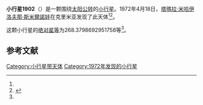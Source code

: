 {{Infobox planet
| bgcolour = #FFFFC0
| name = 1902 Shaposhnikov
| symbol = 
| image = 
| caption = 
| discovery = yes
| discovery_ref = 
| discoverer = [[塔瑪拉·米哈伊洛夫那·斯米爾諾娃|塔瑪拉·米哈伊洛夫那·斯米爾諾娃]]
| discovery_site = [[克里米亚|克里米亚]] 
| discovered = 1972年4月18日
| designations = yes
| mp_name = 
| named_after = 
| alt_names = 1972 HU/ 1940 GK / 1941 MC / 1950 TD4 / 1951 WY1 / 1951 YD / 1958 TP1 / 1958 VB / 1959 XA / 1972 JA
| mp_category = [[外小行星带|外小行星带]]
| orbit_ref = <ref name="a">[http://ssd.jpl.nasa.gov/sbdb.cgi?sstr=1902 1902 Shaposhnikov] {{Wayback|url=http://ssd.jpl.nasa.gov/sbdb.cgi?sstr=1902 |date=20201122032127 }}，小行星數據庫瀏覽器（JPL Small-Body Database Browser）－[[美国国家航空航天局|美国国家航空航天局]]喷气推进实验室</ref>
| epoch = 2456400.5 (2013年4月18日更新)
| aphelion = {{convert|4.854727826174452|AU|km|3|abbr=on|lk=out}}
| perihelion = {{convert|3.083791887037149|AU|km|3|abbr=on}}
| semimajor = {{convert|3.969259856605801|AU|km|3|abbr=on}}
| eccentricity = 0.223081381
| period = 2888.435837 [[日|日]]<br />7.91[[儒略年|儒略年]]
| avg_speed = 
| inclination = 12.4942047788195
| asc_node = 59.32964625080627
| mean_anomaly = 
| arg_peri = 268.3798692951758
| satellites = 
| physical_characteristics = yes
| dimensions = 
| mass = 
| density = 
| surface_grav = 
| escape_velocity = 
| sidereal_day = 
| axial_tilt = 
| pole_ecliptic_lat = 
| pole_ecliptic_lon = 
| albedo = 
| temperatures= 
| temp_name1 = 
| mean_temp_1 = 
| max_temp_1 = 
| temp_name2 = 
| max_temp_2 = 
| spectral_type = 
| abs_magnitude = 268.3798692951758
}}

'''小行星1902'''（{{lang-en|1902 Shaposhnikov}}）是一颗围绕[[太阳|太阳]][[公转|公转]]的[[小行星|小行星]]。1972年4月18日，[[塔瑪拉·米哈伊洛夫那·斯米爾諾娃|塔瑪拉·米哈伊洛夫那·斯米爾諾娃]]在克里米亚发现了此天体<ref name="a" /><ref>{{cite news|title=小行星列表|url=http://cfa-www.harvard.edu/iau/lists/NumberedMPs.txt|accessdate=2013-07-08|newspaper=哈佛大学|archive-date=2008-05-17|archive-url=https://web.archive.org/web/20080517010638/http://cfa-www.harvard.edu/iau/lists/NumberedMPs.txt|dead-url=no}}</ref>。

这颗小行星的[[绝对星等|绝对星等]]为268.3798692951758等<ref name="a" />。

==参考文献==
{{reflist}}
{{Minor Planet Number|[[小行星1901|小行星1901]]|[[小行星1903|小行星1903]]}}

{{小天体}}

[[Category:小行星带天体|Category:小行星带天体]]
[[Category:1972年发现的小行星|Category:1972年发现的小行星]]

{{asteroid-stub}}